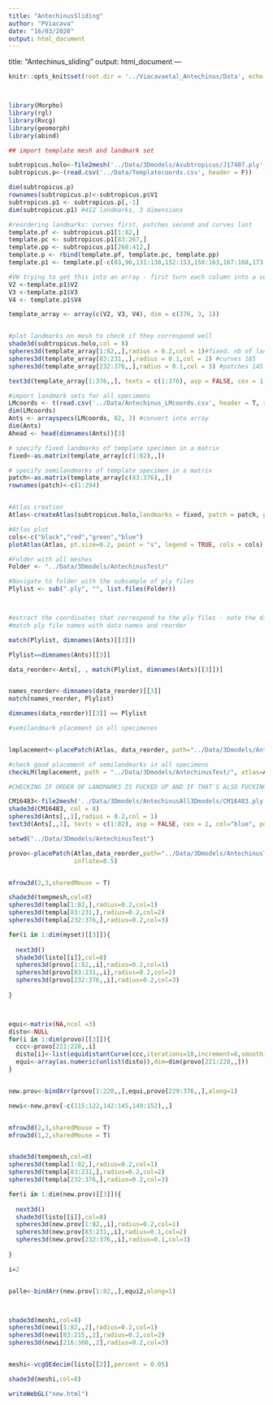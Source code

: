 ```yaml
---
title: "AntechinusSliding"
author: "PViacava"
date: "16/03/2020"
output: html_document
---
```

title: "Antechinus_sliding"
output: html_document
---

```r

knitr::opts_knit$set(root.dir = '../Viacavaetal_Antechinus/Data', echo = TRUE)



library(Morpho)
library(rgl)
library(Rvcg)
library(geomorph)
library(abind)


```

```r

## import template mesh and landmark set

subtropicus.holo<-file2mesh('../Data/3Dmodels/Asubtropicus/J17407.ply',readcol=F,clean=T)
subtropicus.p<-(read.csv('../Data/Templatecoords.csv', header = F))

dim(subtropicus.p) 
rownames(subtropicus.p)<-subtropicus.p$V1 
subtropicus.p1 <- subtropicus.p[,-1]
dim(subtropicus.p1) #412 landmarks, 3 dimensions

#reordering landmarks: curves first, patches second and curves last
template.pf <- subtropicus.p1[1:82,]
template.pc <- subtropicus.p1[83:267,]
template.pp <- subtropicus.p1[268:412,]
template.p <- rbind(template.pf, template.pc, template.pp)
template.p1 <- template.p[-c(83,96,131:138,152:153,158:163,167:168,173:182,232:233,244:247),]

#VW trying to get this into an array - first turn each column into a vector
V2 <-template.p1$V2
V3 <-template.p1$V3
V4 <- template.p1$V4

template_array <- array(c(V2, V3, V4), dim = c(376, 3, 1))


#plot landmarks on mesh to check if they correspond well
shade3d(subtropicus.holo,col = 8)
spheres3d(template_array[1:82,,],radius = 0.2,col = 1)#fixed. nb of landmarks = (  z-1)/3  82
spheres3d(template_array[83:231,,],radius = 0.1,col = 2) #curves 185
spheres3d(template_array[232:376,,],radius = 0.1,col = 3) #patches 145

text3d(template_array[1:376,,], texts = c(1:376), asp = FALSE, cex = 1, col="blue", pos = 3) #plot number of landmarks to check ordering

#import landmark sets for all specimens
LMcoords <- t(read.csv('../Data/Antechinus_LMcoords.csv', header = T, row.names = 1))
dim(LMcoords)
Ants <- arrayspecs(LMcoords, 82, 3) #convert into array
dim(Ants)
Ahead <- head(dimnames(Ants))[3]
```

```r

# specify fixed landmarks of template specimen in a matrix
fixed<-as.matrix(template_array[c(1:82),,])

# specify semilandmarks of template specimen in a matrix
patch<-as.matrix(template_array[c(83:376),,])
rownames(patch)<-c(1:294)


#Atlas creation
Atlas<-createAtlas(subtropicus.holo,landmarks = fixed, patch = patch, patchCurves = list(c(1:3, c(4:6), c(7:9), c(10:12), c(13:20), c(21:23), c(24:26), c(27:29), c(30:32), c(33:36), c(37:40), c(41:43), c(44:46), c(47:51), c(52:56), c(57:59), c(60:63), c(64:66), c(67:70), c(71:75), c(76:78), c(79:81), c(82:85), c(86:89), c(90:93), c(94:97), c(98:100), c(101:103), c(104:106), c(107:111), c(112:114), c(115:119), c(120:124), c(125:129), c(130:132), c(133:135), c(136:138), c(139:146), c(147:149), c(150:294))))

#Atlas plot 
cols<-c("black","red","green","blue")
plotAtlas(Atlas, pt.size=0.2, point = "s", legend = TRUE, cols = cols)


```


```r

#Folder with all meshes
Folder <- "../Data/3Dmodels/AntechinusTest/"

#Navigate to folder with the subsample of ply files
Plylist <- sub(".ply", "", list.files(Folder))



#extract the coordinates that correspond to the ply files - note the dimnames and the ply file names need to be identical
#match ply file names with data names and reorder

match(Plylist, dimnames(Ants)[[3]])

Plylist==dimnames(Ants)[[3]]

data_reorder<-Ants[, , match(Plylist, dimnames(Ants)[[3]])]


names_reorder<-dimnames(data_reorder)[[3]]
match(names_reorder, Plylist)

dimnames(data_reorder)[[3]] == Plylist

#semilandmark placement in all specimenes


lmplacement<-placePatch(Atlas, data_reorder, path="../Data/3Dmodels/AntechinusTest/", inflate=2) # use ray=TRUE for projection along surface normals instead of closest point???

#check good placement of semilandmarks in all specimens
checkLM(lmplacement, path = "../Data/3Dmodels/AntechinusTest/", atlas=Atlas, point = "s", pt.size = 0.2)

#CHECKING IF ORDER OF LANDMARKS IS FUCKED UP AND IF THAT'S ALSO FUCKING UP THE LANDMARK PLACEMENT ABOVE

CM16483<-file2mesh('../Data/3Dmodels/AntechinusAll3Dmodels/CM16483.ply',readcol=F,clean=T)
shade3d(CM16483, col = 8)
spheres3d(Ants[,,1],radius = 0.2,col = 1)
text3d(Ants[,,1], texts = c(1:82), asp = FALSE, cex = 2, col="blue", pos = 3)

```

```r

setwd("../Data/3Dmodels/AntechinusTest")

provo<-placePatch(Atlas,data_reorder,path="../Data/3Dmodels/AntechinusTest",
                  inflate=0.5)


mfrow3d(2,3,sharedMouse = T)

shade3d(tempmesh,col=8)
spheres3d(templa[1:82,],radius=0.2,col=1)
spheres3d(templa[83:231,],radius=0.2,col=2)
spheres3d(templa[232:376,],radius=0.2,col=3)

for(i in 1:dim(myset)[[3]]){
  
  next3d()
  shade3d(listo[[i]],col=8)
  spheres3d(provo[1:82,,i],radius=0.2,col=1)
  spheres3d(provo[83:231,,i],radius=0.2,col=2)
  spheres3d(provo[232:376,,i],radius=0.2,col=3)
  
}



equi<-matrix(NA,ncol =3)
disto<-NULL
for(i in 1:dim(provo)[[3]]){
  ccc<-provo[221:228,,i]
  disto[i]<-list(equidistantCurve(ccc,iterations=10,increment=6,smoothit=4,mesh=listo[[i]]))
  equi<-array(as.numeric(unlist(disto)),dim=dim(provo[221:228,,]))
}


new.prov<-bindArr(provo[1:220,,],equi,provo[229:376,,],along=1)

newi<-new.prov[-c(115:122,142:145,149:152),,]


mfrow3d(2,3,sharedMouse = T)
mfrow3d(1,2,sharedMouse = T)


shade3d(tempmesh,col=8)
spheres3d(templa[1:82,],radius=0.2,col=1)
spheres3d(templa[83:231,],radius=0.2,col=2)
spheres3d(templa[232:376,],radius=0.2,col=3)

for(i in 1:dim(new.prov)[[3]]){
  
  next3d()
  shade3d(listo[[i]],col=8)
  spheres3d(new.prov[1:82,,i],radius=0.2,col=1)
  spheres3d(new.prov[83:231,,i],radius=0.1,col=2)
  spheres3d(new.prov[232:376,,i],radius=0.1,col=3)
  
}

i=2


palle<-bindArr(new.prov[1:82,,],equi2,along=1)



shade3d(meshi,col=8)
spheres3d(newi[1:82,,2],radius=0.2,col=1)
spheres3d(newi[83:215,,2],radius=0.2,col=2)
spheres3d(newi[216:360,,2],radius=0.2,col=3)


meshi<-vcgQEdecim(listo[[2]],percent = 0.05)

shade3d(meshi,col=8)

writeWebGL("new.html")





```